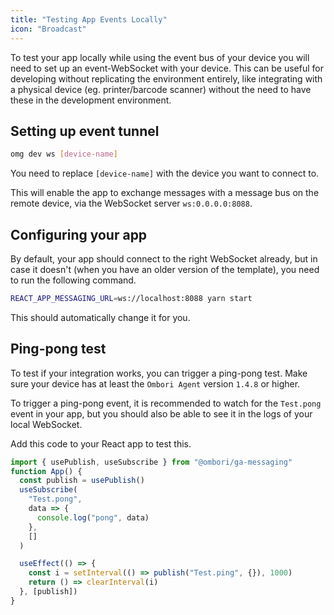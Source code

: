 ```yaml
---
title: "Testing App Events Locally"
icon: "Broadcast"
---
```


To test your app locally while using the event bus of your device you will need to set up an event-WebSocket with your device. This can be useful for developing without replicating the environment entirely, like integrating with a physical device (eg. printer/barcode scanner) without the need to have these in the development environment.

## Setting up event tunnel

```bash
omg dev ws [device-name]
```

You need to replace `[device-name]` with the device you want to connect to.

This will enable the app to exchange messages with a message bus on the remote device, via the WebSocket server `ws:0.0.0.0:8088`.

## Configuring your app

By default, your app should connect to the right WebSocket already, but in case it doesn't (when you have an older version of the template), you need to run the following command.

```bash
REACT_APP_MESSAGING_URL=ws://localhost:8088 yarn start
```

This should automatically change it for you.

## Ping-pong test

To test if your integration works, you can trigger a ping-pong test. Make sure your device has at least the `Ombori Agent` version `1.4.8` or higher.

To trigger a ping-pong event, it is recommended to watch for the `Test.pong` event in your app, but you should also be able to see it in the logs of your local WebSocket.

Add this code to your React app to test this.

```javascript
import { usePublish, useSubscribe } from "@ombori/ga-messaging"
function App() {
  const publish = usePublish()
  useSubscribe(
    "Test.pong",
    data => {
      console.log("pong", data)
    },
    []
  )

  useEffect(() => {
    const i = setInterval(() => publish("Test.ping", {}), 1000)
    return () => clearInterval(i)
  }, [publish])
}
```
